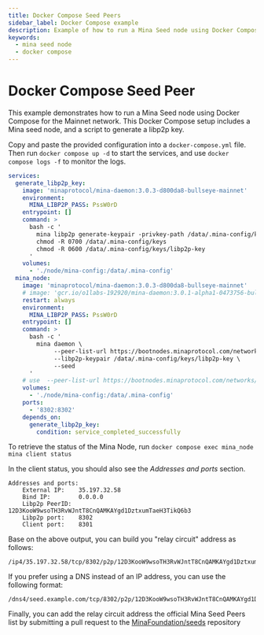 ```yaml
---
title: Docker Compose Seed Peers
sidebar_label: Docker Compose example
description: Example of how to run a Mina Seed node using Docker Compose.
keywords:
  - mina seed node
  - docker compose
---
```


# Docker Compose Seed Peer

This example demonstrates how to run a Mina Seed node using Docker Compose for the Mainnet network. This Docker Compose setup includes a Mina seed node, and a script to generate a libp2p key.

Copy and paste the provided configuration into a `docker-compose.yml` file. Then run `docker compose up -d` to start the services, and use `docker compose logs -f` to monitor the logs.

```yaml
services:
  generate_libp2p_key:
    image: 'minaprotocol/mina-daemon:3.0.3-d800da8-bullseye-mainnet'
    environment:
      MINA_LIBP2P_PASS: PssW0rD
    entrypoint: []
    command: >
      bash -c '
        mina libp2p generate-keypair -privkey-path /data/.mina-config/keys/libp2p-key
        chmod -R 0700 /data/.mina-config/keys
        chmod -R 0600 /data/.mina-config/keys/libp2p-key
      '
    volumes:
      - './node/mina-config:/data/.mina-config'
  mina_node:
    image: 'minaprotocol/mina-daemon:3.0.3-d800da8-bullseye-mainnet'
    # image: 'gcr.io/o1labs-192920/mina-daemon:3.0.1-alpha1-0473756-bullseye-devnet' # Use this image for Devnet
    restart: always
    environment:
      MINA_LIBP2P_PASS: PssW0rD
    entrypoint: []
    command: >
      bash -c '
        mina daemon \
             --peer-list-url https://bootnodes.minaprotocol.com/networks/mainnet.txt \
             --libp2p-keypair /data/.mina-config/keys/libp2p-key \
             --seed
      '
    # use  --peer-list-url https://bootnodes.minaprotocol.com/networks/devnet.txt for Devnet
    volumes:
      - './node/mina-config:/data/.mina-config'
    ports:
      - '8302:8302'
    depends_on:
      generate_libp2p_key:
        condition: service_completed_successfully
```

To retrieve the status of the Mina Node, run `docker compose exec mina_node mina client status`

In the client status, you should also see the _Addresses and ports_ section.

```shell
Addresses and ports:
	External IP:    35.197.32.58
	Bind IP:        0.0.0.0
	Libp2p PeerID:  12D3KooW9wsoTH3RvWJntT8CnQAMKAYgd1DztxumTaeH3TikQ6b3
	Libp2p port:    8302
	Client port:    8301
```

Base on the above output, you can build you "relay circuit" address as follows:

```shell
/ip4/35.197.32.58/tcp/8302/p2p/12D3KooW9wsoTH3RvWJntT8CnQAMKAYgd1DztxumTaeH3TikQ6b3
```

If you prefer using a DNS instead of an IP address, you can use the following format:

```shell
/dns4/seed.example.com/tcp/8302/p2p/12D3KooW9wsoTH3RvWJntT8CnQAMKAYgd1DztxumTaeH3TikQ6b3
```

Finally, you can add the relay circuit address the official Mina Seed Peers list by submitting a pull request to the [MinaFoundation/seeds](https://github.com/MinaFoundation/seeds) repository
